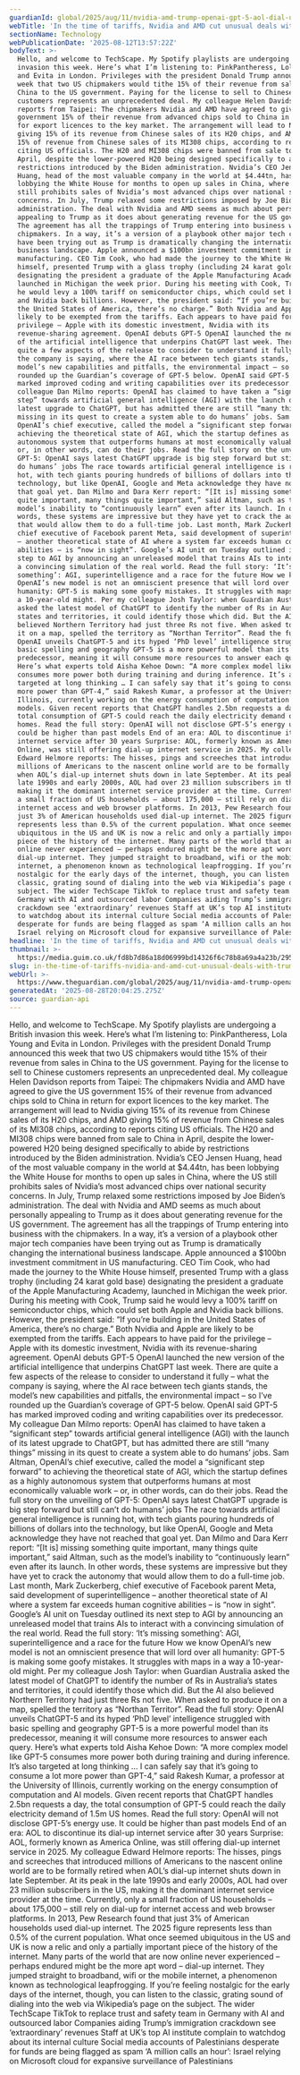 ```yaml
---
guardianId: global/2025/aug/11/nvidia-amd-trump-openai-gpt-5-aol-dial-up
webTitle: 'In the time of tariffs, Nvidia and AMD cut unusual deals with Trump'
sectionName: Technology
webPublicationDate: '2025-08-12T13:57:22Z'
bodyText: >-
  Hello, and welcome to TechScape. My Spotify playlists are undergoing a British
  invasion this week. Here’s what I’m listening to: PinkPantheress, Lola Young
  and Evita in London. Privileges with the president Donald Trump announced this
  week that two US chipmakers would tithe 15% of their revenue from sales in
  China to the US government. Paying for the license to sell to Chinese
  customers represents an unprecedented deal. My colleague Helen Davidson
  reports from Taipei: The chipmakers Nvidia and AMD have agreed to give the US
  government 15% of their revenue from advanced chips sold to China in return
  for export licences to the key market. The arrangement will lead to Nvidia
  giving 15% of its revenue from Chinese sales of its H20 chips, and AMD giving
  15% of revenue from Chinese sales of its MI308 chips, according to reports
  citing US officials. The H20 and MI308 chips were banned from sale to China in
  April, despite the lower-powered H20 being designed specifically to abide by
  restrictions introduced by the Biden administration. Nvidia’s CEO Jensen
  Huang, head of the most valuable company in the world at $4.44tn, has been
  lobbying the White House for months to open up sales in China, where the US
  still prohibits sales of Nvidia’s most advanced chips over national security
  concerns. In July, Trump relaxed some restrictions imposed by Joe Biden’s
  administration. The deal with Nvidia and AMD seems as much about personally
  appealing to Trump as it does about generating revenue for the US government.
  The agreement has all the trappings of Trump entering into business with the
  chipmakers. In a way, it’s a version of a playbook other major tech companies
  have been trying out as Trump is dramatically changing the international
  business landscape. Apple announced a $100bn investment commitment in US
  manufacturing. CEO Tim Cook, who had made the journey to the White House
  himself, presented Trump with a glass trophy (including 24 karat gold base)
  designating the president a graduate of the Apple Manufacturing Academy,
  launched in Michigan the week prior. During his meeting with Cook, Trump said
  he would levy a 100% tariff on semiconductor chips, which could set both Apple
  and Nvidia back billions. However, the president said: “If you’re building in
  the United States of America, there’s no charge.” Both Nvidia and Apple are
  likely to be exempted from the tariffs. Each appears to have paid for the
  privilege – Apple with its domestic investment, Nvidia with its
  revenue-sharing agreement. OpenAI debuts GPT-5 OpenAI launched the new version
  of the artificial intelligence that underpins ChatGPT last week. There are
  quite a few aspects of the release to consider to understand it fully – what
  the company is saying, where the AI race between tech giants stands, the
  model’s new capabilities and pitfalls, the environmental impact – so I’ve
  rounded up the Guardian’s coverage of GPT-5 below. OpenAI said GPT-5 has
  marked improved coding and writing capabilities over its predecessor. My
  colleague Dan Milmo reports: OpenAI has claimed to have taken a “significant
  step” towards artificial general intelligence (AGI) with the launch of its
  latest upgrade to ChatGPT, but has admitted there are still “many things”
  missing in its quest to create a system able to do humans’ jobs. Sam Altman,
  OpenAI’s chief executive, called the model a “significant step forward” to
  achieving the theoretical state of AGI, which the startup defines as a highly
  autonomous system that outperforms humans at most economically valuable work –
  or, in other words, can do their jobs. Read the full story on the unveiling of
  GPT-5: OpenAI says latest ChatGPT upgrade is big step forward but still can’t
  do humans’ jobs The race towards artificial general intelligence is running
  hot, with tech giants pouring hundreds of billions of dollars into the
  technology, but like OpenAI, Google and Meta acknowledge they have not reached
  that goal yet. Dan Milmo and Dara Kerr report: “[It is] missing something
  quite important, many things quite important,” said Altman, such as the
  model’s inability to “continuously learn” even after its launch. In other
  words, these systems are impressive but they have yet to crack the autonomy
  that would allow them to do a full-time job. Last month, Mark Zuckerberg,
  chief executive of Facebook parent Meta, said development of superintelligence
  – another theoretical state of AI where a system far exceeds human cognitive
  abilities – is “now in sight”. Google’s AI unit on Tuesday outlined its next
  step to AGI by announcing an unreleased model that trains AIs to interact with
  a convincing simulation of the real world. Read the full story: ‘It’s missing
  something’: AGI, superintelligence and a race for the future How we know
  OpenAI’s new model is not an omniscient presence that will lord over all
  humanity: GPT-5 is making some goofy mistakes. It struggles with maps in a way
  a 10-year-old might. Per my colleague Josh Taylor: when Guardian Australia
  asked the latest model of ChatGPT to identify the number of Rs in Australia’s
  states and territories, it could identify those which did. But the AI also
  believed Northern Territory had just three Rs not five. When asked to produce
  it on a map, spelled the territory as “Northan Territor”. Read the full story:
  OpenAI unveils ChatGPT-5 and its hyped ‘PhD level’ intelligence struggled with
  basic spelling and geography GPT-5 is a more powerful model than its
  predecessor, meaning it will consume more resources to answer each query.
  Here’s what experts told Aisha Kehoe Down: “A more complex model like GPT-5
  consumes more power both during training and during inference. It’s also
  targeted at long thinking … I can safely say that it’s going to consume a lot
  more power than GPT-4,” said Rakesh Kumar, a professor at the University of
  Illinois, currently working on the energy consumption of computation and AI
  models. Given recent reports that ChatGPT handles 2.5bn requests a day, the
  total consumption of GPT-5 could reach the daily electricity demand of 1.5m US
  homes. Read the full story: OpenAI will not disclose GPT-5’s energy use. It
  could be higher than past models End of an era: AOL to discontinue its dial-up
  internet service after 30 years Surprise: AOL, formerly known as America
  Online, was still offering dial-up internet service in 2025. My colleague
  Edward Helmore reports: The hisses, pings and screeches that introduced
  millions of Americans to the nascent online world are to be formally retired
  when AOL’s dial-up internet shuts down in late September. At its peak in the
  late 1990s and early 2000s, AOL had over 23 million subscribers in the US,
  making it the dominant internet service provider at the time. Currently, only
  a small fraction of US households – about 175,000 – still rely on dial-up for
  internet access and web browser platforms. In 2013, Pew Research found that
  just 3% of American households used dial-up internet. The 2025 figure
  represents less than 0.5% of the current population. What once seemed
  ubiquitous in the US and UK is now a relic and only a partially important
  piece of the history of the internet. Many parts of the world that are now
  online never experienced – perhaps endured might be the more apt word –
  dial-up internet. They jumped straight to broadband, wifi or the mobile
  internet, a phenomenon known as technological leapfrogging. If you’re feeling
  nostalgic for the early days of the internet, though, you can listen to the
  classic, grating sound of dialing into the web via Wikipedia’s page on the
  subject. The wider TechScape TikTok to replace trust and safety team in
  Germany with AI and outsourced labor Companies aiding Trump’s immigration
  crackdown see ‘extraordinary’ revenues Staff at UK’s top AI institute complain
  to watchdog about its internal culture Social media accounts of Palestinians
  desperate for funds are being flagged as spam ‘A million calls an hour’:
  Israel relying on Microsoft cloud for expansive surveillance of Palestinians
headline: 'In the time of tariffs, Nvidia and AMD cut unusual deals with Trump'
thumbnail: >-
  https://media.guim.co.uk/fd8b7d86a18d06999bd14326f6c78b8a69a4a23b/295_0_2953_2362/500.jpg
slug: in-the-time-of-tariffs-nvidia-and-amd-cut-unusual-deals-with-trump
webUrl: >-
  https://www.theguardian.com/global/2025/aug/11/nvidia-amd-trump-openai-gpt-5-aol-dial-up
generatedAt: '2025-08-28T20:04:25.275Z'
source: guardian-api
---
```

Hello, and welcome to TechScape. My Spotify playlists are undergoing a British invasion this week. Here’s what I’m listening to: PinkPantheress, Lola Young and Evita in London. Privileges with the president Donald Trump announced this week that two US chipmakers would tithe 15% of their revenue from sales in China to the US government. Paying for the license to sell to Chinese customers represents an unprecedented deal. My colleague Helen Davidson reports from Taipei: The chipmakers Nvidia and AMD have agreed to give the US government 15% of their revenue from advanced chips sold to China in return for export licences to the key market. The arrangement will lead to Nvidia giving 15% of its revenue from Chinese sales of its H20 chips, and AMD giving 15% of revenue from Chinese sales of its MI308 chips, according to reports citing US officials. The H20 and MI308 chips were banned from sale to China in April, despite the lower-powered H20 being designed specifically to abide by restrictions introduced by the Biden administration. Nvidia’s CEO Jensen Huang, head of the most valuable company in the world at $4.44tn, has been lobbying the White House for months to open up sales in China, where the US still prohibits sales of Nvidia’s most advanced chips over national security concerns. In July, Trump relaxed some restrictions imposed by Joe Biden’s administration. The deal with Nvidia and AMD seems as much about personally appealing to Trump as it does about generating revenue for the US government. The agreement has all the trappings of Trump entering into business with the chipmakers. In a way, it’s a version of a playbook other major tech companies have been trying out as Trump is dramatically changing the international business landscape. Apple announced a $100bn investment commitment in US manufacturing. CEO Tim Cook, who had made the journey to the White House himself, presented Trump with a glass trophy (including 24 karat gold base) designating the president a graduate of the Apple Manufacturing Academy, launched in Michigan the week prior. During his meeting with Cook, Trump said he would levy a 100% tariff on semiconductor chips, which could set both Apple and Nvidia back billions. However, the president said: “If you’re building in the United States of America, there’s no charge.” Both Nvidia and Apple are likely to be exempted from the tariffs. Each appears to have paid for the privilege – Apple with its domestic investment, Nvidia with its revenue-sharing agreement. OpenAI debuts GPT-5 OpenAI launched the new version of the artificial intelligence that underpins ChatGPT last week. There are quite a few aspects of the release to consider to understand it fully – what the company is saying, where the AI race between tech giants stands, the model’s new capabilities and pitfalls, the environmental impact – so I’ve rounded up the Guardian’s coverage of GPT-5 below. OpenAI said GPT-5 has marked improved coding and writing capabilities over its predecessor. My colleague Dan Milmo reports: OpenAI has claimed to have taken a “significant step” towards artificial general intelligence (AGI) with the launch of its latest upgrade to ChatGPT, but has admitted there are still “many things” missing in its quest to create a system able to do humans’ jobs. Sam Altman, OpenAI’s chief executive, called the model a “significant step forward” to achieving the theoretical state of AGI, which the startup defines as a highly autonomous system that outperforms humans at most economically valuable work – or, in other words, can do their jobs. Read the full story on the unveiling of GPT-5: OpenAI says latest ChatGPT upgrade is big step forward but still can’t do humans’ jobs The race towards artificial general intelligence is running hot, with tech giants pouring hundreds of billions of dollars into the technology, but like OpenAI, Google and Meta acknowledge they have not reached that goal yet. Dan Milmo and Dara Kerr report: “[It is] missing something quite important, many things quite important,” said Altman, such as the model’s inability to “continuously learn” even after its launch. In other words, these systems are impressive but they have yet to crack the autonomy that would allow them to do a full-time job. Last month, Mark Zuckerberg, chief executive of Facebook parent Meta, said development of superintelligence – another theoretical state of AI where a system far exceeds human cognitive abilities – is “now in sight”. Google’s AI unit on Tuesday outlined its next step to AGI by announcing an unreleased model that trains AIs to interact with a convincing simulation of the real world. Read the full story: ‘It’s missing something’: AGI, superintelligence and a race for the future How we know OpenAI’s new model is not an omniscient presence that will lord over all humanity: GPT-5 is making some goofy mistakes. It struggles with maps in a way a 10-year-old might. Per my colleague Josh Taylor: when Guardian Australia asked the latest model of ChatGPT to identify the number of Rs in Australia’s states and territories, it could identify those which did. But the AI also believed Northern Territory had just three Rs not five. When asked to produce it on a map, spelled the territory as “Northan Territor”. Read the full story: OpenAI unveils ChatGPT-5 and its hyped ‘PhD level’ intelligence struggled with basic spelling and geography GPT-5 is a more powerful model than its predecessor, meaning it will consume more resources to answer each query. Here’s what experts told Aisha Kehoe Down: “A more complex model like GPT-5 consumes more power both during training and during inference. It’s also targeted at long thinking … I can safely say that it’s going to consume a lot more power than GPT-4,” said Rakesh Kumar, a professor at the University of Illinois, currently working on the energy consumption of computation and AI models. Given recent reports that ChatGPT handles 2.5bn requests a day, the total consumption of GPT-5 could reach the daily electricity demand of 1.5m US homes. Read the full story: OpenAI will not disclose GPT-5’s energy use. It could be higher than past models End of an era: AOL to discontinue its dial-up internet service after 30 years Surprise: AOL, formerly known as America Online, was still offering dial-up internet service in 2025. My colleague Edward Helmore reports: The hisses, pings and screeches that introduced millions of Americans to the nascent online world are to be formally retired when AOL’s dial-up internet shuts down in late September. At its peak in the late 1990s and early 2000s, AOL had over 23 million subscribers in the US, making it the dominant internet service provider at the time. Currently, only a small fraction of US households – about 175,000 – still rely on dial-up for internet access and web browser platforms. In 2013, Pew Research found that just 3% of American households used dial-up internet. The 2025 figure represents less than 0.5% of the current population. What once seemed ubiquitous in the US and UK is now a relic and only a partially important piece of the history of the internet. Many parts of the world that are now online never experienced – perhaps endured might be the more apt word – dial-up internet. They jumped straight to broadband, wifi or the mobile internet, a phenomenon known as technological leapfrogging. If you’re feeling nostalgic for the early days of the internet, though, you can listen to the classic, grating sound of dialing into the web via Wikipedia’s page on the subject. The wider TechScape TikTok to replace trust and safety team in Germany with AI and outsourced labor Companies aiding Trump’s immigration crackdown see ‘extraordinary’ revenues Staff at UK’s top AI institute complain to watchdog about its internal culture Social media accounts of Palestinians desperate for funds are being flagged as spam ‘A million calls an hour’: Israel relying on Microsoft cloud for expansive surveillance of Palestinians
